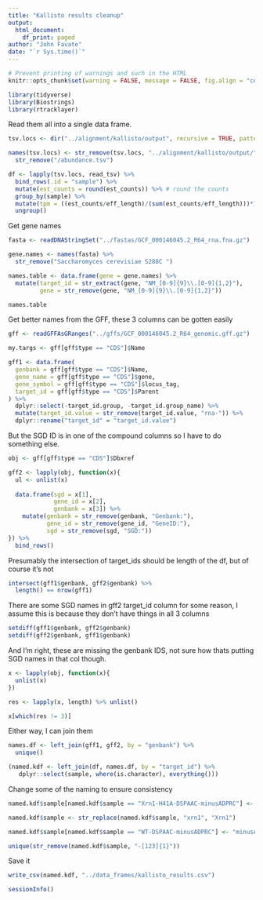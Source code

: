 ```yaml
---
title: "Kallisto results cleanup"
output: 
  html_document:
    df_print: paged
author: "John Favate"
date: "`r Sys.time()`"
---
```


<style type="text/css">
.main-container {
  max-width: 1500px;
  margin-left: auto;
  margin-right: auto;
}
</style>

```r
# Prevent printing of warnings and such in the HTML
knitr::opts_chunk$set(warning = FALSE, message = FALSE, fig.align = "center")
```

```r
library(tidyverse)
library(Biostrings)
library(rtracklayer)
```

Read them all into a single data frame.
```r
tsv.locs <- dir("../alignment/kallisto/output", recursive = TRUE, pattern = ".tsv", full.names = TRUE)

names(tsv.locs) <- str_remove(tsv.locs, "../alignment/kallisto/output/") %>% 
  str_remove("/abundance.tsv")

df <- lapply(tsv.locs, read_tsv) %>% 
  bind_rows(.id = "sample") %>% 
  mutate(est_counts = round(est_counts)) %>% # round the counts
  group_by(sample) %>% 
  mutate(tpm = ((est_counts/eff_length)/(sum(est_counts/eff_length)))*1e6) %>%# and recalc TPM
  ungroup()
```

Get gene names
```r
fasta <- readDNAStringSet("../fastas/GCF_000146045.2_R64_rna.fna.gz")

gene.names <- names(fasta) %>% 
  str_remove("Saccharomyces cerevisiae S288C ")

names.table <- data.frame(gene = gene.names) %>% 
  mutate(target_id = str_extract(gene, "NM_[0-9]{9}\\.[0-9]{1,2}"),
         gene = str_remove(gene, "NM_[0-9]{9}\\.[0-9]{1,2}"))

names.table
```

Get better names from the GFF, these 3 columns can be gotten easily
```r
gff <- readGFFAsGRanges("../gffs/GCF_000146045.2_R64_genomic.gff.gz")

my.targs <- gff[gff$type == "CDS"]$Name

gff1 <- data.frame(
  genbank = gff[gff$type == "CDS"]$Name,
  gene_name = gff[gff$type == "CDS"]$gene,
  gene_symbol = gff[gff$type == "CDS"]$locus_tag,
  target_id = gff[gff$type == "CDS"]$Parent
) %>% 
  dplyr::select(-target_id.group, -target_id.group_name) %>% 
  mutate(target_id.value = str_remove(target_id.value, "rna-")) %>% 
  dplyr::rename("target_id" = "target_id.value")
```

But the SGD ID is in one of the compound columns so I have to do something else.
```r
obj <- gff[gff$type == "CDS"]$Dbxref

gff2 <- lapply(obj, function(x){
  ul <- unlist(x)
  
  data.frame(sgd = x[1],
             gene_id = x[2],
             genbank = x[3]) %>% 
    mutate(genbank = str_remove(genbank, "Genbank:"),
           gene_id = str_remove(gene_id, "GeneID:"),
           sgd = str_remove(sgd, "SGD:"))
}) %>% 
  bind_rows()
```

Presumably the intersection of target_ids should be length of the df, but of course it's not
```r
intersect(gff1$genbank, gff2$genbank) %>% 
  length() == nrow(gff1)
```

There are some SGD names in gff2 target_id column for some reason, I assume this is because they don't have things in all 3 columns
```r
setdiff(gff1$genbank, gff2$genbank)
setdiff(gff2$genbank, gff1$genbank)
```

And I'm right, these are missing the genbank IDS, not sure how thats putting SGD names in that col though.
```r
x <- lapply(obj, function(x){
  unlist(x)
})

res <- lapply(x, length) %>% unlist()

x[which(res != 3)]
```

Either way, I can join them
```r
names.df <- left_join(gff1, gff2, by = "genbank") %>% 
  unique()
```

```r
(named.kdf <- left_join(df, names.df, by = "target_id") %>% 
   dplyr::select(sample, where(is.character), everything()))
```

Change some of the naming to ensure consistency
```r
named.kdf$sample[named.kdf$sample == "Xrn1-H41A-DSPAAC-minusADPRC"] <- "minusADPRC-1"

named.kdf$sample <- str_replace(named.kdf$sample, "xrn1", "Xrn1")

named.kdf$sample[named.kdf$sample == "WT-DSPAAC-minusADPRC"] <- "minusADPRC-2"

unique(str_remove(named.kdf$sample, "-[123]{1}"))
```

Save it
```r
write_csv(named.kdf, "../data_frames/kallisto_results.csv")
```

```r
sessionInfo()
```

